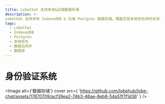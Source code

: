```yaml
---
title: LobeChat 支持本地&云端数据存储
description: >-
LobeChat 支持本地 IndexedDB & 云端 Postgres 数据存储，既能实现本地优先同时支持数据云同步。
tags:
  - LobeChat
  - IndexedDB
  - Postgres
  - 本地优先
  - 数据云同步
  - 数据库
---
```


# 身份验证系统

<Image
  alt={'数据存储'}
  cover
  src={
    'https://github.com/lobehub/lobe-chat/assets/17870709/acf39ea2-74b3-46ae-8eb8-54a51f7f1d36'
  }
/>
